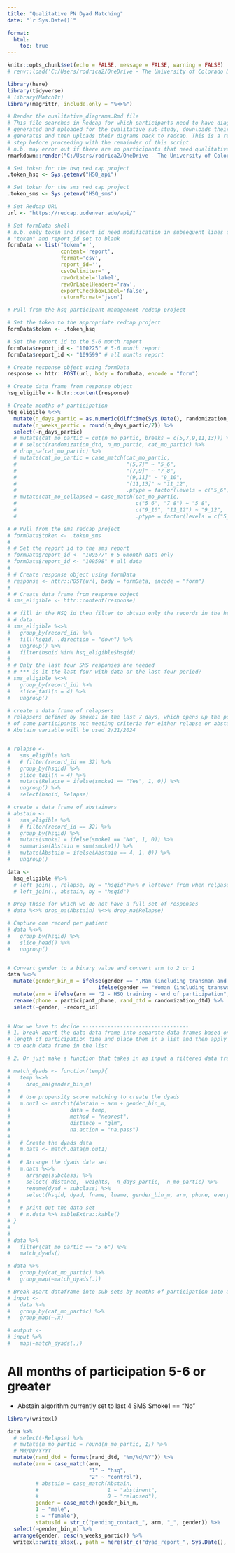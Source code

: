 ```yaml
---
title: "Qualitative PN Dyad Matching"
date: "`r Sys.Date()`"

format: 
  html:
    toc: true
---
```


```r
knitr::opts_chunk$set(echo = FALSE, message = FALSE, warning = FALSE)
# renv::load('C:/Users/rodrica2/OneDrive - The University of Colorado Denver/Documents/DFM/projects/hsq/HSQ-Reports')

library(here) 
library(tidyverse)
# library(MatchIt)
library(magrittr, include.only = "%<>%")
```

```r
# Render the qualitative_diagrams.Rmd file
# This file searches in Redcap for which participants need to have diagrams 
# generated and uploaded for the qualitative sub-study, downloads their data,
# generates and then uploads their digrams back to redcap. This is a required
# step before proceeding with the remainder of this script.
# n.b. may error out if there are no participants that need qualitative diagrams
rmarkdown::render("C:/Users/rodrica2/OneDrive - The University of Colorado Denver/Documents/DFM/projects/hsq/Helpers-Stay-Quit/03 Code/qualitative_diagrams.Rmd")
```

```r
# Set token for the hsq red cap project
.token_hsq <- Sys.getenv("HSQ_api")

# Set token for the sms red cap project
.token_sms <- Sys.getenv("HSQ_sms")

# Set Redcap URL
url <- "https://redcap.ucdenver.edu/api/"

# Set formData shell
# n.b. only token and report_id need modification in subsequent lines of code
# "token" and report_id set to blank
formData <- list("token"='',
                 content='report',
                 format='csv',
                 report_id='',
                 csvDelimiter='',
                 rawOrLabel='label',
                 rawOrLabelHeaders='raw',
                 exportCheckboxLabel='false',
                 returnFormat='json')
```

```r
# Pull from the hsq participant management redcap project

# Set the token to the appropriate redcap project
formData$token <- .token_hsq

# Set the report id to the 5-6 month report
formData$report_id <- "100225" # 5-6 month report
formData$report_id <- "109599" # all months report

# Create response object using formData
response <- httr::POST(url, body = formData, encode = "form")

# Create data frame from response object
hsq_eligible <- httr::content(response)
```

```r
# Create months of participation
hsq_eligible %<>%
  mutate(n_days_partic = as.numeric(difftime(Sys.Date(), randomization_dtd, units = "days"))) %>%
  mutate(n_weeks_partic = round(n_days_partic/7)) %>%
  select(-n_days_partic)
  # mutate(cat_mo_partic = cut(n_mo_partic, breaks = c(5,7,9,11,13))) %>%
  # # select(randomization_dtd, n_mo_partic, cat_mo_partic) %>%
  # drop_na(cat_mo_partic) %>%
  # mutate(cat_mo_partic = case_match(cat_mo_partic,
  #                                   "(5,7]" ~ "5_6",
  #                                   "(7,9]" ~ "7_8",
  #                                   "(9,11]" ~ "9_10",
  #                                   "(11,13]" ~ "11_12",
  #                                   .ptype = factor(levels = c("5_6", "7_8", "9_10", "11_12")))) %>%
  # mutate(cat_mo_collapsed = case_match(cat_mo_partic,
  #                                      c("5_6", "7_8") ~ "5_8",
  #                                      c("9_10", "11_12") ~ "9_12",
  #                                      .ptype = factor(levels = c("5_8", "9_12"))))
```

```r
# # Pull from the sms redcap project
# formData$token <- .token_sms
# 
# # Set the report id to the sms report
# formData$report_id <- "109577" # 5-6month data only
# formData$report_id <- "109598" # all data
# 
# # Create response object using formData
# response <- httr::POST(url, body = formData, encode = "form")
# 
# # Create data frame from response object
# sms_eligible <- httr::content(response)
```

```r
# # fill in the HSQ id then filter to obtain only the records in the hsq_eligible
# # data
# sms_eligible %<>%
#   group_by(record_id) %>%
#   fill(hsqid, .direction = "down") %>%
#   ungroup() %>%
#   filter(hsqid %in% hsq_eligible$hsqid)
# 
# # Only the last four SMS responses are needed
# # *** is it the last four with data or the last four period?
# sms_eligible %<>% 
#   group_by(record_id) %>%
#   slice_tail(n = 4) %>%
#   ungroup()
```

```r
# create a data frame of relapsers
# relapsers defined by smoke1 in the last 7 days, which opens up the possibility
# of some participants not meeting criteria for either relapse or abstain
# Abstain variable will be used 2/21/2024


# relapse <-
#   sms_eligible %>%
#   # filter(record_id == 32) %>%
#   group_by(hsqid) %>%
#   slice_tail(n = 4) %>%
#   mutate(Relapse = ifelse(smoke1 == "Yes", 1, 0)) %>%
#   ungroup() %>%
#   select(hsqid, Relapse)
```

```r
# create a data frame of abstainers
# abstain <- 
#   sms_eligible %>%
#   # filter(record_id == 32) %>%
#   group_by(hsqid) %>%
#   mutate(smoke1 = ifelse(smoke1 == "No", 1, 0)) %>%
#   summarise(Abstain = sum(smoke1)) %>%
#   mutate(Abstain = ifelse(Abstain == 4, 1, 0)) %>%
#   ungroup()

```



```r
data <- 
  hsq_eligible #%>%
  # left_join(., relapse, by = "hsqid")%>% # leftover from when relpase variable was used to see if any participants did not meet either relapse or abstain
  # left_join(., abstain, by = "hsqid")

# Drop those for which we do not have a full set of responses
# data %<>% drop_na(Abstain) %<>% drop_na(Relapse)

# Capture one record per patient
# data %<>%
#   group_by(hsqid) %>%
#   slice_head() %>%
#   ungroup() 


# Convert gender to a binary value and convert arm to 2 or 1
data %<>%
  mutate(gender_bin_m = ifelse(gender == ",Man (including transman and transmasculine)", 1, 
                             ifelse(gender == "Woman (including transwoman and transfeminine)", 0, NA))) %>%
  mutate(arm = ifelse(arm == "2 - HSQ training - end of participation", "2", "1")) %>%
  rename(phone = participant_phone, rand_dtd = randomization_dtd) %>%
  select(-gender, -record_id)
  
```


```r
# Now we have to decide ----------------------------------
# 1. break apart the data data frame into separate data frames based on the
# length of participation time and place them in a list and then apply the function 
# to each data frame in the list

# 2. Or just make a function that takes in as input a filtered data frame

# match_dyads <- function(temp){
#   temp %<>%
#     drop_na(gender_bin_m)
# 
#   # Use propensity score matching to create the dyads
#   m.out1 <- matchit(Abstain ~ arm + gender_bin_m,
#                   data = temp,
#                   method = "nearest",
#                   distance = "glm",
#                   na.action = "na.pass")
# 
#   # Create the dyads data
#   m.data <- match.data(m.out1)
# 
#   # Arrange the dyads data set
#   m.data %<>%
#     arrange(subclass) %>%
#     select(-distance, -weights, -n_days_partic, -n_mo_partic) %>%
#     rename(dyad = subclass) %>%
#     select(hsqid, dyad, fname, lname, gender_bin_m, arm, phone, everything())
# 
#   # print out the data set
#   # m.data %>% kableExtra::kable()
# }
# 
# 
# data %>%
#   filter(cat_mo_partic == "5_6") %>%
#   match_dyads()

```

```r
# data %>%
#   group_by(cat_mo_partic) %>%
#   group_map(~match_dyads(.))
```

```r
# Break apart dataframe into sub sets by months of participation into a list
# input <-
#   data %>%
#   group_by(cat_mo_partic) %>%
#   group_map(~.x)
```


```r
# output <-
# input %>%
#   map(~match_dyads(.))

```


# All months of participation 5-6 or greater
 - Abstain algorithm currently set to last 4 SMS Smoke1 == "No"
```r
library(writexl)

data %>%
  # select(-Relapse) %>%
  # mutate(n_mo_partic = round(n_mo_partic, 1)) %>%
  # MM/DD/YYYY
  mutate(rand_dtd = format(rand_dtd, "%m/%d/%Y")) %>%
  mutate(arm = case_match(arm,
                          "1" ~ "hsq",
                          "2" ~ "control"),
         # abstain = case_match(Abstain,
         #                      1 ~ "abstinent",
         #                      0 ~ "relapsed"),
         gender = case_match(gender_bin_m,
         1 ~ "male",
         0 ~ "female"),
         statusId = str_c("pending_contact_", arm, "_", gender)) %>%
  select(-gender_bin_m) %>%
  arrange(gender, desc(n_weeks_partic)) %>%
  writexl::write_xlsx(., path = here(str_c("dyad_report_", Sys.Date(), ".xlsx")))

  
```



